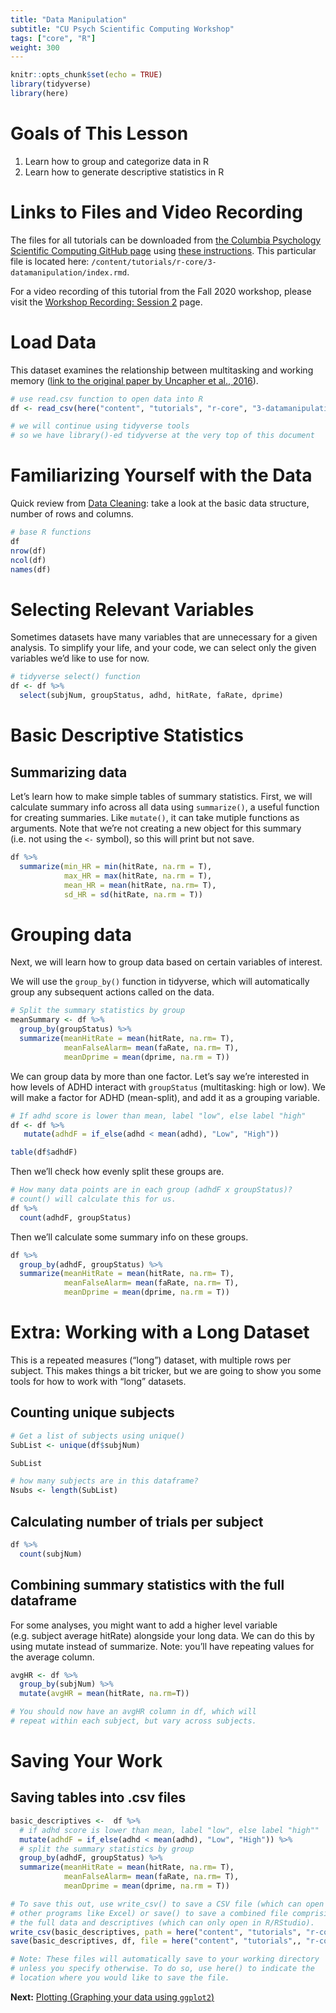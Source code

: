 ```yaml
---
title: "Data Manipulation"
subtitle: "CU Psych Scientific Computing Workshop"
tags: ["core", "R"]
weight: 300
---
```


```r
knitr::opts_chunk$set(echo = TRUE)
library(tidyverse)
library(here)
```

# Goals of This Lesson

1. Learn how to group and categorize data in R 
2. Learn how to generate descriptive statistics in R

# Links to Files and Video Recording

The files for all tutorials can be downloaded from [the Columbia Psychology Scientific Computing GitHub page](https://github.com/cu-psych-computing/cu-psych-comp-tutorial){target="_blank"} using [these instructions](/accessing-files/){target="_blank"}. This particular file is located here: `/content/tutorials/r-core/3-datamanipulation/index.rmd`.

For a video recording of this tutorial from the Fall 2020 workshop, please visit the <a href="/workshop-recording/session2/" target="_blank">Workshop Recording: Session 2</a> page.

# Load Data

This dataset examines the relationship between multitasking and working memory ([link to the original paper by Uncapher et al., 2016](https://www.ncbi.nlm.nih.gov/pmc/articles/PMC4733435/pdf/nihms712443.pdf){target="_blank"}).

```r
# use read.csv function to open data into R 
df <- read_csv(here("content", "tutorials", "r-core", "3-datamanipulation", "uncapher_2016_repeated_measures_dataset.csv"))

# we will continue using tidyverse tools
# so we have library()-ed tidyverse at the very top of this document
```

# Familiarizing Yourself with the Data

Quick review from [Data Cleaning](/tutorials/r-core/2-datacleaning/): take a look at the basic data structure, number of rows and columns.

```r
# base R functions
df
nrow(df)
ncol(df)
names(df)
```

# Selecting Relevant Variables

Sometimes datasets have many variables that are unnecessary for a given analysis. To simplify your life, and your code, we can select only the given variables we'd like to use for now.

```r
# tidyverse select() function 
df <- df %>%
  select(subjNum, groupStatus, adhd, hitRate, faRate, dprime)
```

# Basic Descriptive Statistics

## Summarizing data

Let's learn how to make simple tables of summary statistics.
First, we will calculate summary info across all data using `summarize()`, a useful function for creating summaries. Like `mutate()`, it can take mutiple functions as arguments. Note that we're not creating a new object for this summary (i.e. not using the `<-` symbol), so this will print but not save.

```r
df %>% 
  summarize(min_HR = min(hitRate, na.rm = T),
            max_HR = max(hitRate, na.rm = T), 
            mean_HR = mean(hitRate, na.rm= T), 
            sd_HR = sd(hitRate, na.rm = T))
```

# Grouping data

Next, we will learn how to group data based on certain variables of interest.

We will use the `group_by()` function in tidyverse, which will automatically group any subsequent actions called on the data. 

```r
# Split the summary statistics by group
meanSummary <- df %>% 
  group_by(groupStatus) %>%
  summarize(meanHitRate = mean(hitRate, na.rm= T), 
            meanFalseAlarm= mean(faRate, na.rm= T),
            meanDprime = mean(dprime, na.rm = T))
```

We can group data by more than one factor. Let's say we're interested in how levels of ADHD interact with `groupStatus` (multitasking: high or low). We will make a factor for ADHD (mean-split), and add it as a grouping variable.

```r
# If adhd score is lower than mean, label "low", else label "high"
df <- df %>% 
   mutate(adhdF = if_else(adhd < mean(adhd), "Low", "High")) 

table(df$adhdF)
```

Then we'll check how evenly split these groups are.

```r
# How many data points are in each group (adhdF x groupStatus)?
# count() will calculate this for us.
df %>%
  count(adhdF, groupStatus)
```

Then we'll calculate some summary info on these groups.

```r
df %>%
  group_by(adhdF, groupStatus) %>%
  summarize(meanHitRate = mean(hitRate, na.rm= T), 
            meanFalseAlarm= mean(faRate, na.rm= T),
            meanDprime = mean(dprime, na.rm = T))
```

# Extra: Working with a Long Dataset 

This is a repeated measures ("long") dataset, with multiple rows per subject. This makes things a bit tricker, but we are going to show you some tools for how to work with "long" datasets.

## Counting unique subjects

```r
# Get a list of subjects using unique()
SubList <- unique(df$subjNum)

SubList

# how many subjects are in this dataframe?
Nsubs <- length(SubList)
```

## Calculating number of trials per subject

```r
df %>%
  count(subjNum)
```

## Combining summary statistics with the full dataframe

For some analyses, you might want to add a higher level variable (e.g. subject average hitRate) alongside your long data. We can do this by using mutate instead of summarize. Note: you'll have repeating values for the average column.

```r
avgHR <- df %>% 
  group_by(subjNum) %>% 
  mutate(avgHR = mean(hitRate, na.rm=T))

# You should now have an avgHR column in df, which will
# repeat within each subject, but vary across subjects.
```

# Saving Your Work

## Saving tables into .csv files

```r
basic_descriptives <-  df %>% 
  # if adhd score is lower than mean, label "low", else label "high""
  mutate(adhdF = if_else(adhd < mean(adhd), "Low", "High")) %>%
  # split the summary statistics by group 
  group_by(adhdF, groupStatus) %>%
  summarize(meanHitRate = mean(hitRate, na.rm= T), 
            meanFalseAlarm= mean(faRate, na.rm= T),
            meanDprime = mean(dprime, na.rm = T))
```

```r
# To save this out, use write_csv() to save a CSV file (which can open in
# other programs like Excel) or save() to save a combined file comprising
# the full data and descriptives (which can only open in R/RStudio).
write_csv(basic_descriptives, path = here("content", "tutorials", "r-core", "3-datamanipulation", "myDescriptives.csv"))
save(basic_descriptives, df, file = here("content", "tutorials",, "r-core", "3-datamanipulation", "StudyData.rda"))

# Note: These files will automatically save to your working directory
# unless you specify otherwise. To do so, use here() to indicate the
# location where you would like to save the file.
```

**Next:** [Plotting (Graphing your data using `ggplot2`)](/tutorials/r-core/4-plotting/)
